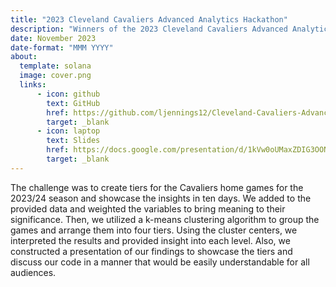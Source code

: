 ```yaml
---
title: "2023 Cleveland Cavaliers Advanced Analytics Hackathon"
description: "Winners of the 2023 Cleveland Cavaliers Advanced Analytics Hackathon"
date: November 2023
date-format: "MMM YYYY"
about: 
  template: solana
  image: cover.png
  links:
      - icon: github
        text: GitHub
        href: https://github.com/ljennings12/Cleveland-Cavaliers-Advanced-Analytics-Track
        target: _blank
      - icon: laptop
        text: Slides
        href: https://docs.google.com/presentation/d/1kVw0oUMaxZDIG3OONkkFVeFUJf6YjXguBj4uDh2tlKk/edit?usp=sharing
        target: _blank
---
```

The challenge was to create tiers for the Cavaliers home games for the 2023/24 season and showcase the insights in ten days. We added to the provided data and weighted the variables to bring meaning to their significance. Then, we utilized a k-means clustering algorithm to group the games and arrange them into four tiers. Using the cluster centers, we interpreted the results and provided insight into each level. Also, we constructed a presentation of our findings to showcase the tiers and discuss our code in a manner that would be easily understandable for all audiences.
